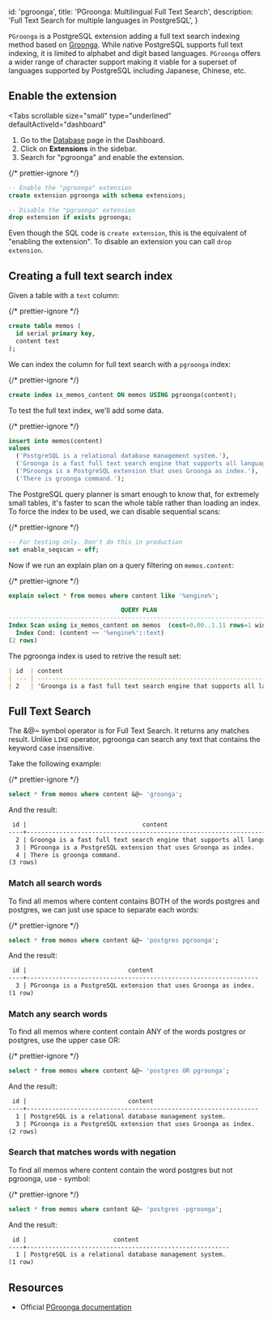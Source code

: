 
  id: 'pgroonga',
  title: 'PGroonga: Multilingual Full Text Search',
  description: 'Full Text Search for multiple languages in PostgreSQL',
}

`PGroonga` is a PostgreSQL extension adding a full text search indexing method based on [Groonga](https://groonga.org). While native PostgreSQL supports full text indexing, it is limited to alphabet and digit based languages. `PGroonga` offers a wider range of character support making it viable for a superset of languages supported by PostgreSQL including Japanese, Chinese, etc.

## Enable the extension

<Tabs
  scrollable
  size="small"
  type="underlined"
  defaultActiveId="dashboard"
>
<TabPanel id="dashboard" label="Dashboard">

1. Go to the [Database](https://supabase.com/dashboard/project/_/database/tables) page in the Dashboard.
2. Click on **Extensions** in the sidebar.
3. Search for "pgroonga" and enable the extension.

</TabPanel>
<TabPanel id="sql" label="SQL">

{/* prettier-ignore */}
```sql
-- Enable the "pgroonga" extension
create extension pgroonga with schema extensions;

-- Disable the "pgroonga" extension
drop extension if exists pgroonga;
```

Even though the SQL code is `create extension`, this is the equivalent of "enabling the extension".
To disable an extension you can call `drop extension`.

</TabPanel>
</Tabs>

## Creating a full text search index

Given a table with a `text` column:

{/* prettier-ignore */}
```sql
create table memos (
  id serial primary key,
  content text
);
```

We can index the column for full text search with a `pgroonga` index:

{/* prettier-ignore */}
```sql
create index ix_memos_content ON memos USING pgroonga(content);
```

To test the full text index, we'll add some data.

{/* prettier-ignore */}
```sql
insert into memos(content)
values
  ('PostgreSQL is a relational database management system.'),
  ('Groonga is a fast full text search engine that supports all languages.'),
  ('PGroonga is a PostgreSQL extension that uses Groonga as index.'),
  ('There is groonga command.');
```

The PostgreSQL query planner is smart enough to know that, for extremely small tables, it's faster to scan the whole table rather than loading an index. To force the index to be used, we can disable sequential scans:

{/* prettier-ignore */}
```sql
-- For testing only. Don't do this in production
set enable_seqscan = off;
```

Now if we run an explain plan on a query filtering on `memos.content`:

{/* prettier-ignore */}
```sql
explain select * from memos where content like '%engine%';

                               QUERY PLAN
-----------------------------------------------------------------------------
Index Scan using ix_memos_content on memos  (cost=0.00..1.11 rows=1 width=36)
  Index Cond: (content ~~ '%engine%'::text)
(2 rows)
```

The pgroonga index is used to retrive the result set:

```markdown
| id  | content                                                                  |
| --- | ------------------------------------------------------------------------ |
| 2   | 'Groonga is a fast full text search engine that supports all languages.' |
```

## Full Text Search
The &@~ symbol operator is for Full Text Search. It returns any matches result. Unlike `LIKE` operator, pgroonga can search any text that contains the keyword case insensitive.

Take the following example:

{/* prettier-ignore */}
```sql
select * from memos where content &@~ 'groonga';
```

And the result:
```markdown
 id |                                content                                 
----+------------------------------------------------------------------------
  2 | Groonga is a fast full text search engine that supports all languages.
  3 | PGroonga is a PostgreSQL extension that uses Groonga as index.
  4 | There is groonga command.
(3 rows)
```

### Match all search words
To find all memos where content contains BOTH of the words postgres and postgres, we can just use space to separate each words:

{/* prettier-ignore */}
```sql
select * from memos where content &@~ 'postgres pgroonga';
```

And the result:
```markdown
 id |                            content                             
----+----------------------------------------------------------------
  3 | PGroonga is a PostgreSQL extension that uses Groonga as index.
(1 row)
```

### Match any search words
To find all memos where content contain ANY of the words postgres or postgres, use the upper case OR:

{/* prettier-ignore */}
```sql
select * from memos where content &@~ 'postgres OR pgroonga';
```

And the result:
```markdown
 id |                            content                             
----+----------------------------------------------------------------
  1 | PostgreSQL is a relational database management system.
  3 | PGroonga is a PostgreSQL extension that uses Groonga as index.
(2 rows)
```

### Search that matches words with negation
To find all memos where content contain the word postgres but not pgroonga, use - symbol:

{/* prettier-ignore */}
```sql
select * from memos where content &@~ 'postgres -pgroonga';
```

And the result:
```markdown
 id |                        content                         
----+--------------------------------------------------------
  1 | PostgreSQL is a relational database management system.
(1 row)
```

## Resources

- Official [PGroonga documentation](https://pgroonga.github.io/tutorial/)


